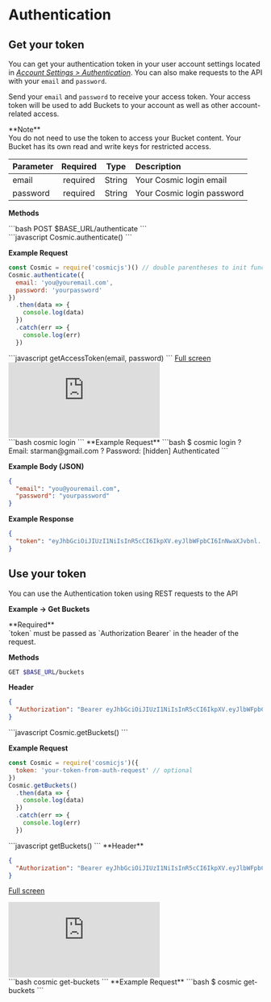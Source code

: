 
# Authentication

## Get your token

You can get your authentication token in your user account settings located in <i><a href="https://cosmicjs.com/account/authentication">Account Settings > Authentication</a></i>. You can also make requests to the API with your `email` and `password`.

Send your `email` and `password` to receive your access token. Your access token will be used to add Buckets to your account as well as other account-related access.

<Callout emoji="⚠">
  **Note**
  <br />
  You do not need to use the token to access your Bucket content. Your Bucket
  has its own read and write keys for restricted access.
</Callout>

| Parameter | Required |  Type  | Description                |
| :-------- | :------: | :----: | :------------------------- |
| email     | required | String | Your Cosmic login email    |
| password  | required | String | Your Cosmic login password |

**Methods**

<Tabs>
<div label="REST">
```bash
POST $BASE_URL/authenticate
```

</div>

<div label="Node.js">
```javascript
Cosmic.authenticate()
```

**Example Request**

```javascript
const Cosmic = require('cosmicjs')() // double parentheses to init function without token
Cosmic.authenticate({
  email: 'you@youremail.com',
  password: 'yourpassword'
})
  .then(data => {
    console.log(data)
  })
  .catch(err => {
    console.log(err)
  })
```

</div>

<div label="GraphQL">
```javascript
getAccessToken(email, password)
```
<a href="https://cosmic-graphql-playground.netlify.app/?endpoint=https://graphql.cosmicjs.com/v3&query=%7B%0A%20%20getAccessToken(email%3A%20%22joe%40joes.com%22%2C%20password%3A%20%22myCatIsTheBest%22)%0A%7D">Full screen</a>
<iframe src="https://cosmic-graphql-playground.netlify.app/?endpoint=https://graphql.cosmicjs.com/v3&query=%7B%0A%20%20getAccessToken(email%3A%20%22joe%40joes.com%22%2C%20password%3A%20%22myCatIsTheBest%22)%0A%7D" frameBorder="0" style={{ width: '100%', height: '470px'}}></iframe>
</div>
<div label="CLI">
```bash
cosmic login
```
**Example Request**
```bash
$ cosmic login
  ? Email: starman@gmail.com
  ? Password: [hidden]
Authenticated
```
</div>
</Tabs>

**Example Body (JSON)**

```json
{
  "email": "you@youremail.com",
  "password": "yourpassword"
}
```

**Example Response**

```json
{
  "token": "eyJhbGciOiJIUzI1NiIsInR5cCI6IkpXV.eyJlbWFpbCI6InNwaXJvbnl..."
}
```

## Use your token

You can use the Authentication token using REST requests to the API

**Example -> Get Buckets**

<Callout emoji="⚠">
  **Required**
  <br />
  `token` must be passed as `Authorization Bearer` in the header of the request.
</Callout>

**Methods**

<Tabs>
<div label="REST">

```bash
GET $BASE_URL/buckets
```

**Header**

```json
{
  "Authorization": "Bearer eyJhbGciOiJIUzI1NiIsInR5cCI6IkpXV.eyJlbWFpbCI6InNwaXJvbnl..."
}
```

</div>

<div label="Node.js">
```javascript
Cosmic.getBuckets()
```

**Example Request**

```javascript
const Cosmic = require('cosmicjs')({
  token: 'your-token-from-auth-request' // optional
})
Cosmic.getBuckets()
  .then(data => {
    console.log(data)
  })
  .catch(err => {
    console.log(err)
  })
```

</div>

<div label="GraphQL">
```javascript
getBuckets()
```
**Header**

```json
{
  "Authorization": "Bearer eyJhbGciOiJIUzI1NiIsInR5cCI6IkpXV.eyJlbWFpbCI6InNwaXJvbnl..."
}
```

<a href="https://cosmic-graphql-playground.netlify.app/?endpoint=https://graphql.cosmicjs.com/v3&query=%7B%0A%20%20getBuckets%20%7B%0A%20%20%20%20title%0A%20%20%7D%0A%7D">Full screen</a>
<iframe src="https://cosmic-graphql-playground.netlify.app/?endpoint=https://graphql.cosmicjs.com/v3&query=%7B%0A%20%20getBuckets%20%7B%0A%20%20%20%20title%0A%20%20%7D%0A%7D" frameBorder="0" style={{ width: '100%', height: '470px'}}></iframe>
</div>
<div label="CLI">
```bash
cosmic get-buckets
```
**Example Request**
```bash
$ cosmic get-buckets
```
</div>
</Tabs>
